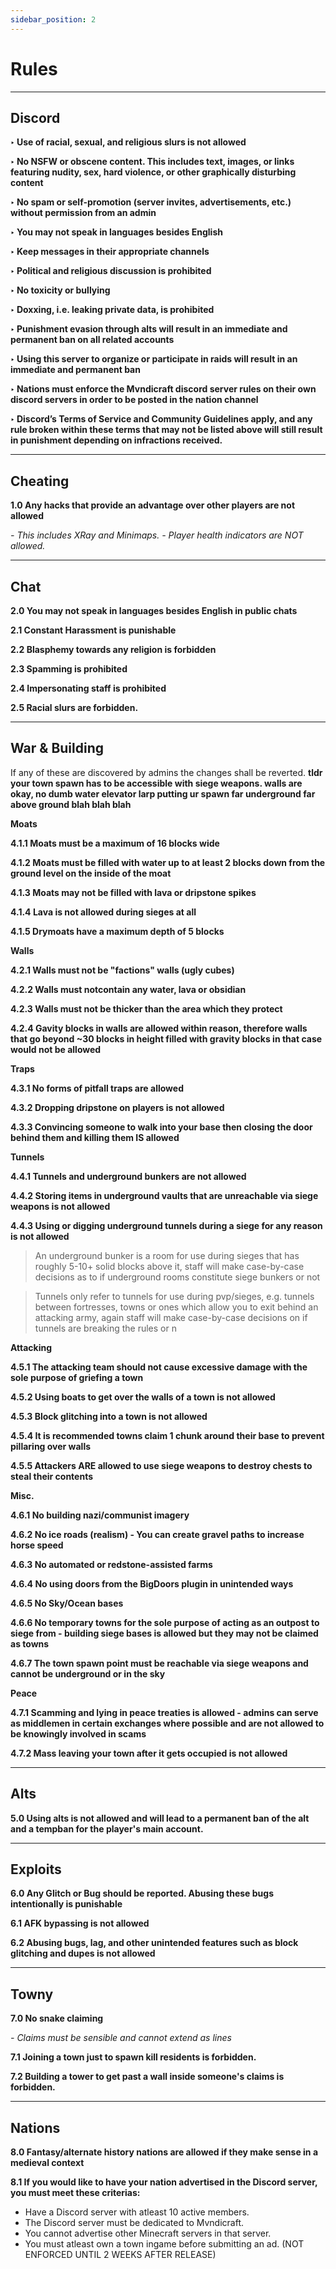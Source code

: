 ```yaml
---
sidebar_position: 2
---
```


# Rules

-----------
**Discord**
-----------
**‣ Use of racial, sexual, and religious slurs is not allowed**

**‣ No NSFW or obscene content. This includes text, images, or links featuring nudity, sex, hard violence, or other graphically disturbing content**

**‣ No spam or self-promotion (server invites, advertisements, etc.) without permission from an admin**

**‣ You may not speak in languages besides English**

**‣ Keep messages in their appropriate channels**

**‣ Political and religious discussion is prohibited**

**‣ No toxicity or bullying**

**‣ Doxxing, i.e. leaking private data, is prohibited**

**‣ Punishment evasion through alts will result in an immediate and permanent ban on all related accounts**

**‣ Using this server to organize or participate in raids will result in an immediate and permanent ban**

**‣ Nations must enforce the Mvndicraft discord server rules on their own discord servers in order to be posted in the nation channel**

**‣ Discord’s Terms of Service and Community Guidelines apply, and any rule broken within these terms that may not be listed above will still result in punishment depending on infractions received.**

------------
**Cheating**
------------
**1.0 Any hacks that provide an advantage over other players are not allowed**

_- This includes XRay and Minimaps._
_- Player health indicators are NOT allowed._


--------
**Chat**
--------
**2.0 You may not speak in languages besides English in public chats**

**2.1 Constant Harassment is punishable**

**2.2 Blasphemy towards any religion is forbidden**

**2.3 Spamming is prohibited**

**2.4 Impersonating staff is prohibited**

**2.5 Racial slurs are forbidden.**

------------
**War & Building**
------------

If any of these are discovered by admins the changes shall be reverted.
**tldr your town spawn has to be accessible with siege weapons. walls are okay, no dumb water elevator larp putting ur spawn far underground far above ground blah blah blah**

**Moats** 

**4.1.1 Moats must be a maximum of 16 blocks wide**

**4.1.2 Moats must be filled with water up to at least 2 blocks down from the ground level on the inside of the moat**

**4.1.3 Moats may not be filled with lava or dripstone spikes**

**4.1.4 Lava is not allowed during sieges at all**

**4.1.5 Drymoats have a maximum depth of 5 blocks**


**Walls**

**4.2.1 Walls must not be "factions" walls (ugly cubes)**

**4.2.2 Walls must notcontain any water, lava or obsidian**

**4.2.3 Walls must not be thicker than the area which they protect**

**4.2.4 Gavity blocks in walls are allowed within reason, therefore walls that go beyond ~30 blocks in height filled with gravity blocks in that case would not be allowed**


**Traps**

**4.3.1 No forms of pitfall traps are allowed**

**4.3.2 Dropping dripstone on players is not allowed**

**4.3.3 Convincing someone to walk into your base then closing the door behind them and killing them IS allowed**


**Tunnels**

**4.4.1 Tunnels and underground bunkers are not allowed**

**4.4.2 Storing items in underground vaults that are unreachable via siege weapons is not allowed**

**4.4.3 Using or digging underground tunnels during a siege for any reason is not allowed**

> An underground bunker is a room for use during sieges that has roughly 5-10+ solid blocks above it, staff will make case-by-case decisions as to if underground rooms constitute siege bunkers or not

> Tunnels only refer to tunnels for use during pvp/sieges, e.g. tunnels between fortresses, towns or ones which allow you to exit behind an attacking army, again staff will make case-by-case decisions on if tunnels are breaking the rules or n


**Attacking**

**4.5.1 The attacking team should not cause excessive damage with the sole purpose of griefing a town**

**4.5.2 Using boats to get over the walls of a town is not allowed**

**4.5.3 Block glitching into a town is not allowed**

**4.5.4 It is recommended towns claim 1 chunk around their base to prevent pillaring over walls**

**4.5.5 Attackers ARE allowed to use siege weapons to destroy chests to steal their contents**


**Misc.**

**4.6.1 No building nazi/communist imagery**

**4.6.2 No ice roads (realism) - You can create gravel paths to increase horse speed**

**4.6.3 No automated or redstone-assisted farms**

**4.6.4 No using doors from the BigDoors plugin in unintended ways**

**4.6.5 No Sky/Ocean bases**

**4.6.6 No temporary towns for the sole purpose of acting as an outpost to siege from - building siege bases is allowed but they may not be claimed as towns**

**4.6.7 The town spawn point must be reachable via siege weapons and cannot be underground or in the sky**


**Peace**

**4.7.1 Scamming and lying in peace treaties is allowed - admins can serve as middlemen in certain exchanges where possible and are not allowed to be knowingly involved in scams**

**4.7.2 Mass leaving your town after it gets occupied is not allowed**

---------------
**Alts**
---------------
**5.0 Using alts is not allowed and will lead to a permanent ban of the alt and a tempban for the player's main account.**

------------
**Exploits**
------------
**6.0 Any Glitch or Bug should be reported. Abusing these bugs intentionally is punishable**

**6.1 AFK bypassing is not allowed**

**6.2 Abusing bugs, lag, and other unintended features such as block glitching and dupes is not allowed**

---------
**Towny**
---------
**7.0 No snake claiming**

_- Claims must be sensible and cannot extend as lines_

**7.1 Joining a town just to spawn kill residents is forbidden.**

**7.2 Building a tower to get past a wall inside someone's claims is forbidden.**


---------
**Nations**
---------

**8.0 Fantasy/alternate history nations are allowed if they make sense in a medieval context**

**8.1 If you would like to have your nation advertised in the Discord server, you must meet these criterias:**
 - Have a Discord server with atleast 10 active members.
 - The Discord server must be dedicated to Mvndicraft.
 - You cannot advertise other Minecraft servers in that server.
 - You must atleast own a town ingame before submitting an ad. (NOT ENFORCED UNTIL 2 WEEKS AFTER RELEASE)